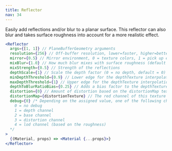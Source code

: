 ```yaml
---
title: Reflector
nav: 34
---
```


Easily add reflections and/or blur to a planar surface. This reflector can also blur and takes surface roughness into account for a more realistic effect.

```jsx
<Reflector
  args={[1, 1]} // PlaneBufferGeometry arguments
  resolution={256} // Off-buffer resolution, lower=faster, higher=better quality
  mirror={0.5} // Mirror environment, 0 = texture colors, 1 = pick up env colors
  mixBlur={1.0} // How much blur mixes with surface roughness (default = 0), note that this can affect performance
  mixStrength={0.5} // Strength of the reflections
  depthScale={1} // Scale the depth factor (0 = no depth, default = 0)
  minDepthThreshold={0.9} // Lower edge for the depthTexture interpolation (default = 0)
  maxDepthThreshold={1} // Upper edge for the depthTexture interpolation (default = 0)
  depthToBlurRatioBias={0.25} // Adds a bias factor to the depthTexture before calculating the blur amount [blurFactor = blurTexture * (depthTexture + bias)]. It accepts values between 0 and 1, default is 0.25. An amount > 0 of bias makes sure that the blurTexture is not too sharp because of the multiplication with the depthTexture
  distortion={0} // Amount of distortion based on the distortionMap texture
  distortionMap={distortionTexture} // The red channel of this texture is used as the distortion map. Default is null
  debug={0} /* Depending on the assigned value, one of the following channels is shown:
    0 = no debug
    1 = depth channel
    2 = base channel
    3 = distortion channel
    4 = lod channel (based on the roughness)
  */
>
  {(Material, props) => <Material {...props}>}
</Reflector>
```

<StoryBook lib="drei" id="misc-reflector--reflector-st" />
